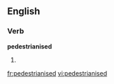 ==English==

===Verb===
'''pedestrianised'''

# {{present participle of|pedestrianise}}

[[fr:pedestrianised]]
[[vi:pedestrianised]]